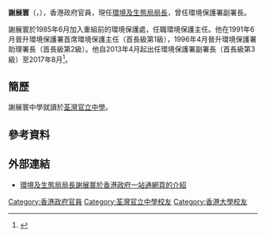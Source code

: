 {{Infobox_officeholder
| honorific-prefix = 
<!--[[尊敬的#香港|The Honourable]]-->
| name   = 謝展寰
| native_name   = Tse Chin-wan
| honorific-suffix = [[銅紫荊星章|BBS]] [[太平紳士|JP]]
| office= {{HKSAR}}<br/>第1任[[環境及生態局|環境及生態局]]局長
| term_start= 2022年7月1日
| term_end= 
| chief-executive = [[李家超|李家超]]
|1blankname=政務司司長
|1namedata=[[陳國基|陳國基]]
|2blankname=副局長
|2namedata=
|3blankname=常任秘書長
|3namedata= '''環境'''：[[謝小華|謝小華]]<br/>'''食物'''：[[劉利群|劉利群]]
|4blankname=政治助理
|4namedata=
| predecessor= [[黃錦星|黃錦星]]（[[環境局_(香港)|環境局]]局長）
| successor= 
| office1= {{HKSAR}}<br/>第3任[[環境局_(香港)|環境局]]副局長
| term_start1= 2017年8月2日
| term_end1=  2022年6月30日
| predecessor1=[[陸恭蕙|陸恭蕙]]
| successor1= 
| 1blankname1=局長
| 1namedata1=[[黃錦星|黃錦星]]
| birth_date  = {{birth date and age|1957|10|15}}
| birth_place = {{HKG-1910}}
| nationality= 
| sex= 男
| party= 
}}

'''謝展寰'''{{BBSHK}}{{JP}}（{{lang-en|Tse Chin-wan}}，{{bd|1957年|10月15日}}），香港政府官員，現任[[環境及生態局局長|環境及生態局局長]]，曾任環境保護署副署長。

謝展寰於1985年6月加入重組前的環境保護處，任職環境保護主任。他在1991年6月晉升環境保護署首席環境保護主任（首長級第1級），1996年4月晉升環境保護署助理署長（首長級第2級）。他自2013年4月起出任環境保護署副署長（首長級第3級）至2017年8月<ref>{{Cite book|title=环境宣传教育影视技术入门|last=焦志延主编|first=|publisher=北京：中国标准出版社|year=1998年11月|isbn=7-5066-1748-X|location=|pages=38}}</ref>。

==簡歷==
謝展寰中學就讀於[[荃灣官立中學|荃灣官立中學]]。

==參考資料==
{{start box}}
{{s-off}}
{{s-before| [[黃錦星|黃錦星]]（[[環境局_(香港)|環境局]]局長）}}
{{s-title|[[環境及生態局局長|環境及生態局局長]]|2022年7月1日－}}
{{s-inc|}}
{{s-before|[[陸恭蕙|陸恭蕙]]}}
{{s-title|[[環境局_(香港)|環境局]]副局長|2017年7月1日－2022年6月30日}}
{{s-inc}}
{{end box}}
{{HK-poli-bio-stub}}
[[Category:香港政府官員|Category:香港政府官員]]
[[Category:荃灣官立中學校友|Category:荃灣官立中學校友]]
[[Category:香港大學校友|Category:香港大學校友]]
==外部連結==
*[https://www.gov.hk/tc/about/govdirectory/po/see.htm 環境及生態局局長謝展寰於香港政府一站通網頁的介紹]